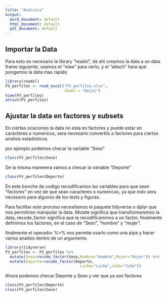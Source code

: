 ```yaml
---
title: "Analisis"
output:
  word_document: default
  html_document: default
  pdf_document: default
---
```


## Importar la Data

Para esto es necesario la library "readxl", de ahi creamos la data a un data frame
siguiente, usamos el "view" para verlo, y el "attach" hara que pongamos la data mas rapido

```r
library(readxl)
FV_perfiles <- read_excel("FV_perfiles.xlsx", 
                          sheet = "Hoja1")
View(FV_perfiles)
attach(FV_perfiles)

```

## Ajustar la data en factores y subsets


En ciertas ocaciones la data no esta en factores y puede estar en caracteres 
o numericos, sera necesario
convertilo a factores para ciertos analisis estadisticos.

por ejemplo podemos checar la variable "Sexo"

```r
class(FV_perfiles$Sexo)
```
De la misma manerera vamos a checar la variable "Deporte"

```r
class(FV_perfiles$Deporte)
```

En este bonche de codigo recodificamos las variables para que sean "factores" 
en vez de que sean caracteres o numericas, ya que esto sera necesario para 
algunos de los tests
y figuras.

Para facilitar este proceso necesitamos el paquete tidyverse o dplyr que nos
permitiran manipular la data.
Mutate significa que transformaremos la data, recode_factor significa que la
recodificaremos a un factor, finalmente
definimos los factores, en el caso de "Sexo", "hombre" y "mujer".

finalmente el operador %>% nos permite usarlo como una pipa y hacer varios 
analisis dentro de un argumento.

```r
library(tidyverse)
FV_perfiles <- FV_perfiles %>%
  mutate(Sexo=recode_factor(Sexo,Hombre="Hombre",Mujer="Mujer")) %>%
  mutate(Deporte=recode_factor(Deporte,
                                 Lucha="Lucha",Judo="Judo")) 
```

Ahora podemos checar Deporte y Sexo y ver que ya son factores

```r
class(FV_perfiles$Deporte)
class(FV_perfiles$Sexo)
```


